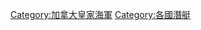 {{Commonscat|Submarines of Canada}}

[[Category:加拿大皇家海軍|Category:加拿大皇家海軍]]
[[Category:各國潛艇|Category:各國潛艇]]